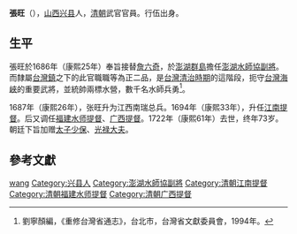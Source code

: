 {{Otheruses|other=名为张旺的其他人物|康生}}

'''張旺'''（{{bd|1649年||1722年}}），[[山西|山西]][[兴县|兴县]]人，[[清朝|清朝]]武官官員。行伍出身。

== 生平 ==
張旺於1686年（康熙25年）奉旨接替[[詹六奇|詹六奇]]，於[[澎湖群島|澎湖群島]]擔任[[澎湖水師協|澎湖水師協]][[副將|副將]]。而隸屬[[台灣鎮|台灣鎮]]之下的此官職職等為正二品，是[[台灣清治時期|台灣清治時期]]的這階段，扼守[[台灣海峽|台灣海峽]]的重要武將，並統帥兩標水營，數千名水師兵勇<ref>劉寧顏編，《重修台灣省通志》，台北市，台灣省文獻委員會，1994年。</ref>。

1687年（康熙26年），张旺升为江西南瑞总兵。1694年（康熙33年），升任[[江南提督|江南提督]]。后又调任[[福建水师提督|福建水师提督]]、[[广西提督|广西提督]]。1722年（康熙61年）去世，终年73岁。朝廷下旨加赠[[太子少保|太子少保]]、[[光禄大夫|光禄大夫]]。

== 參考文獻 ==
{{reflist}}

{{start box}}
{{s-before|[[詹六奇|詹六奇]]}}
{{s-title|[[澎湖水師協|澎湖水師協]][[副將|副將]]|1686年上任}}
{{s-after|[[王國興_(清朝)|王國興]]}}
{{end box}}

{{Authority control}}
{{DEFAULTSORT:Zhang张}}
[[Category:张姓|wang]]
[[Category:兴县人|Category:兴县人]]
[[Category:澎湖水師協副將|Category:澎湖水師協副將]]
[[Category:清朝江南提督|Category:清朝江南提督]]
[[Category:清朝福建水师提督|Category:清朝福建水师提督]]
[[Category:清朝广西提督|Category:清朝广西提督]]